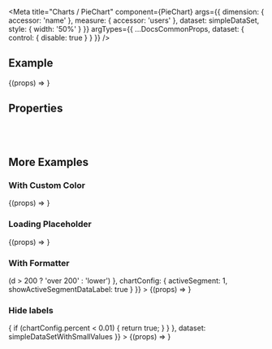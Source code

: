 
<Meta
  title="Charts /  PieChart"
  component={PieChart}
  args={{
    dimension: {
      accessor: 'name'
    },
    measure: {
      accessor: 'users'
    },
    dataset: simpleDataSet,
    style: { width: '50%' }
  }}
  argTypes={{
    ...DocsCommonProps,
    dataset: {
      control: { disable: true }
    }
  }}
/>

<DocsHeader />

## Example

<Canvas>
  <Story name="Default">{(props) => <PieChart {...props} />}</Story>
</Canvas>

## Properties

<ArgsTable story="Default" />

<br />
<br />

## More Examples

### With Custom Color

<Canvas>
  <Story
    name="With Custom Color"
    args={{
      measure: {
        accessor: 'users',
        colors: ['#f00', 'green', 'var(--sapNegativeColor)']
      }
    }}
  >
    {(props) => <PieChart {...props} />}
  </Story>
</Canvas>

### Loading Placeholder

<Canvas>
  <Story name="Loading Placeholder">{(props) => <PieChart style={{ width: '50%' }} />}</Story>
</Canvas>

### With Formatter

<Canvas>
  <Story
    name="With Formatter"
    args={{
      measure: {
        accessor: 'users',
        formatter: (d) => (d > 200 ? 'over 200' : 'lower')
      },
      chartConfig: {
        activeSegment: 1,
        showActiveSegmentDataLabel: true
      }
    }}
  >
    {(props) => <PieChart {...props} />}
  </Story>
</Canvas>

### Hide labels

<Canvas>
  <Story
    name="Hide Labels"
    args={{
      measure: {
        accessor: 'users',
        hideDataLabel: (chartConfig) => {
          if (chartConfig.percent < 0.01) {
            return true;
          }
        }
      },
      dataset: simpleDataSetWithSmallValues
    }}
  >
    {(props) => <PieChart {...props} />}
  </Story>
</Canvas>
